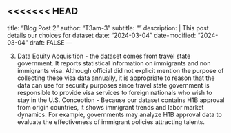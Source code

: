 <<<<<<< HEAD
---
title: "Blog Post 2"
author: "T3am-3"
subtitle: ""
description:  |
  This post details our choices for dataset
date: "2024-03-04"
date-modified: "2024-03-04"
draft: FALSE
---


3. Data Equity
Acquisition - the dataset comes from travel state government. It reports statistical information on immigrants and non immigrants visa. Although official did not explicit mention the purpose of collecting these visa data annually, it is appropriate to reason that the data can use for security purposes since
travel state government is responsible to provide visa services to foreign nationals who wish to stay in the U.S.
Conception - Because our dataset contains H1B approval from origin countries, it shows immigrant trends and labor market dynamics. For example, governments may analyze H1B approval data to evaluate the effectiveness of immigrant policies attracting talents. 





